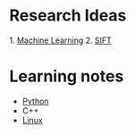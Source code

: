 
= Research Ideas =
1. [[Machine Learning]]
2. [[SIFT]]

= Learning notes=

* [[Python]]
* C++
* [[Linux]]





